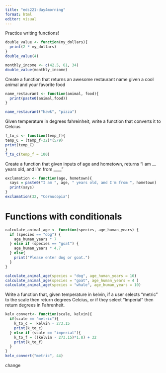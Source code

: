 ```yaml
---
title: "eds221-day4morning"
format: html
editor: visual
---
```


Practice writing functions!

```r
double_value <- function(my_dollars){
  print(2 * my_dollars)
}
double_value(4)
```

```r
monthly_income <- c(42.5, 61, 34) 
double_value(monthly_income)
```

Create a function that returns an awesome restaurant name given a cool animal and your favorite food

```r
name_restaurant <- function(animal, food){
  print(paste0(animal,food))
}

name_restaurant("hawk", "pizza")
```

Given temperature in degrees fahreinheit, write a function that converts it to Celcius

```r
f_to_c <- function(temp_f){
temp_C = (temp_f-32)*(5/9)
print(temp_C)
}
f_to_c(temp_f = 100)

```

Create a function that given inputs of age and hometown, returns "I am \_\_ years old, and I'm from \_\_\_\_"

```r
exclamation <- function(age, hometown){
  says = paste0("I am ", age, " years old, and I'm from ", hometown)
  print(says)
}
exclamation(32, "Cornucopia")
```

# Functions with conditionals 

```r
calculate_animal_age <- function(species, age_human_years) {
  if (species == "dog") {
    age_human_years * 7 
  } else if (species == "goat") {
    age_human_years * 4.7 
  } else{
    print("Please enter dog or goat.")
  }
}
```

```r
calculate_animal_age(species = "dog", age_human_years = 10)
calculate_animal_age(species = "goat", age_human_years = 4 )
calculate_animal_age(species = "whale", age_human_years = 10)
```

Write a function that, given temperature in kelvin, if a user selects "metric" to the scale then return degrees Celcius, or if they select "Imperial" then return degrees in Fahrenheit.

```r
kelv_convert<- function(scale, kelvin){
  if(scale == "metric"){
    k_to_c =  kelvin - 273.15
    print(k_to_c)
  } else if (scale == "imperial"){
    k_to_f = ((kelvin - 273.15)*1.8) + 32
    print(k_to_f)
  } 
}
kelv_convert("metric", 44)

```
change
